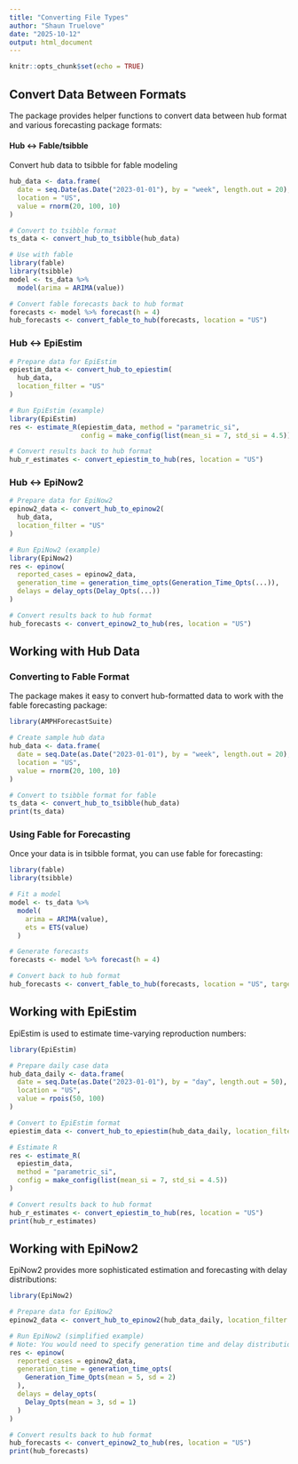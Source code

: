 ```yaml
---
title: "Converting File Types"
author: "Shaun Truelove"
date: "2025-10-12"
output: html_document
---
```


```r
knitr::opts_chunk$set(echo = TRUE)
```



## Convert Data Between Formats

The package provides helper functions to convert data between hub format and various forecasting package formats:

#### Hub ↔ Fable/tsibble

Convert hub data to tsibble for fable modeling

```r
hub_data <- data.frame(
  date = seq.Date(as.Date("2023-01-01"), by = "week", length.out = 20),
  location = "US",
  value = rnorm(20, 100, 10)
)

# Convert to tsibble format
ts_data <- convert_hub_to_tsibble(hub_data)

# Use with fable
library(fable)
library(tsibble)
model <- ts_data %>% 
  model(arima = ARIMA(value))

# Convert fable forecasts back to hub format
forecasts <- model %>% forecast(h = 4)
hub_forecasts <- convert_fable_to_hub(forecasts, location = "US")
```

### Hub ↔ EpiEstim

```r
# Prepare data for EpiEstim
epiestim_data <- convert_hub_to_epiestim(
  hub_data, 
  location_filter = "US"
)

# Run EpiEstim (example)
library(EpiEstim)
res <- estimate_R(epiestim_data, method = "parametric_si",
                  config = make_config(list(mean_si = 7, std_si = 4.5)))

# Convert results back to hub format
hub_r_estimates <- convert_epiestim_to_hub(res, location = "US")
```

### Hub ↔ EpiNow2

```r
# Prepare data for EpiNow2
epinow2_data <- convert_hub_to_epinow2(
  hub_data,
  location_filter = "US"
)

# Run EpiNow2 (example)
library(EpiNow2)
res <- epinow(
  reported_cases = epinow2_data,
  generation_time = generation_time_opts(Generation_Time_Opts(...)),
  delays = delay_opts(Delay_Opts(...))
)

# Convert results back to hub format
hub_forecasts <- convert_epinow2_to_hub(res, location = "US")
```




## Working with Hub Data

### Converting to Fable Format

The package makes it easy to convert hub-formatted data to work with the fable forecasting package:

```r
library(AMPHForecastSuite)

# Create sample hub data
hub_data <- data.frame(
  date = seq.Date(as.Date("2023-01-01"), by = "week", length.out = 20),
  location = "US",
  value = rnorm(20, 100, 10)
)

# Convert to tsibble format for fable
ts_data <- convert_hub_to_tsibble(hub_data)
print(ts_data)
```

### Using Fable for Forecasting

Once your data is in tsibble format, you can use fable for forecasting:

```r
library(fable)
library(tsibble)

# Fit a model
model <- ts_data %>% 
  model(
    arima = ARIMA(value),
    ets = ETS(value)
  )

# Generate forecasts
forecasts <- model %>% forecast(h = 4)

# Convert back to hub format
hub_forecasts <- convert_fable_to_hub(forecasts, location = "US", target = "inc")
```

## Working with EpiEstim

EpiEstim is used to estimate time-varying reproduction numbers:

```r
library(EpiEstim)

# Prepare daily case data
hub_data_daily <- data.frame(
  date = seq.Date(as.Date("2023-01-01"), by = "day", length.out = 50),
  location = "US",
  value = rpois(50, 100)
)

# Convert to EpiEstim format
epiestim_data <- convert_hub_to_epiestim(hub_data_daily, location_filter = "US")

# Estimate R
res <- estimate_R(
  epiestim_data, 
  method = "parametric_si",
  config = make_config(list(mean_si = 7, std_si = 4.5))
)

# Convert results back to hub format
hub_r_estimates <- convert_epiestim_to_hub(res, location = "US")
print(hub_r_estimates)
```

## Working with EpiNow2

EpiNow2 provides more sophisticated estimation and forecasting with delay distributions:

```r
library(EpiNow2)

# Prepare data for EpiNow2
epinow2_data <- convert_hub_to_epinow2(hub_data_daily, location_filter = "US")

# Run EpiNow2 (simplified example)
# Note: You would need to specify generation time and delay distributions
res <- epinow(
  reported_cases = epinow2_data,
  generation_time = generation_time_opts(
    Generation_Time_Opts(mean = 5, sd = 2)
  ),
  delays = delay_opts(
    Delay_Opts(mean = 3, sd = 1)
  )
)

# Convert results back to hub format
hub_forecasts <- convert_epinow2_to_hub(res, location = "US")
print(hub_forecasts)
```
